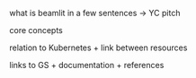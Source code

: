 

what is beamlit in a few sentences → YC pitch

core concepts

relation to Kubernetes + link between resources

links to GS + documentation + references